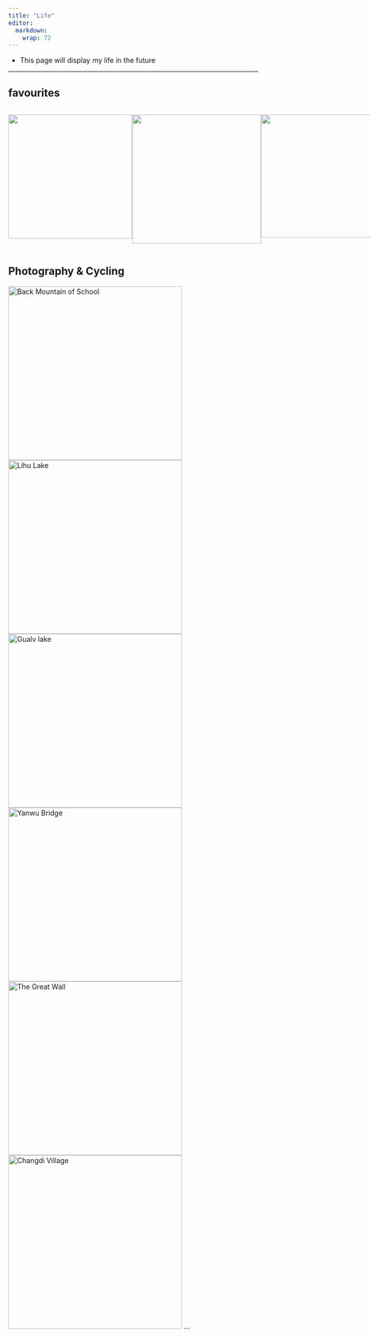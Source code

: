 ```yaml
---
title: "Life"
editor: 
  markdown: 
    wrap: 72
---
```


- This page will display my life in the future

---

## favourites

<div style="display: flex; justify-content: space-between;">
  <a href="https://www.xiaohongshu.com/user/profile/667bdd4d0000000007007e4d?xsec_token=YBMnOXQHazeWHYjTuXbRwBOZTbBZJc8JHOpIpYGk7MhSA=&xsec_source=app_share&xhsshare=CopyLink&appuid=61a31e790000000010007c40&apptime=1752928783&share_id=2809fa6adfde4740a4a15265552b45fa">
    <img style="width: 250px" src="zyf.jpg">
  </a>
  
  <a href="https://www.xiaohongshu.com/user/profile/5c5043f80000000011004a6d?xsec_token=ABv3KukOo4fZU497Xo4nESsKb-QuFVnrYRZXuriBxascI%3D&xsec_source=pc_search">
    <img style="width: 260px" src="zr.jpg">
  </a>
  
  <a href="https://www.xiaohongshu.com/user/profile/5ee0f8bf0000000001005ad6?xsec_token=ABHVMia9oSE7eFJs6mV86EHI98xfSEAsIW0NGSjyK-9NM%3D&xsec_source=pc_search">
    <img style="width: 248px" src="sss.jpg">
  </a>
</div>


## Photography & Cycling

::: {.tight-layout}
![Back Mountain of School](images/School.jpg){width="350px" } 
![Lihu Lake](images/Lihu%20lake.jpg){width="350px" } 
![Gualv lake](images/Gualv%20lake.jpg){width="350px" } 
![Yanwu Bridge](images/yw.jpg){width="350px"} 
![The Great Wall](images/The%20Great%20Wall.jpg){width="350px" }
![Changdi Village](images/cun3.jpg){width="350px"} 
...
:::